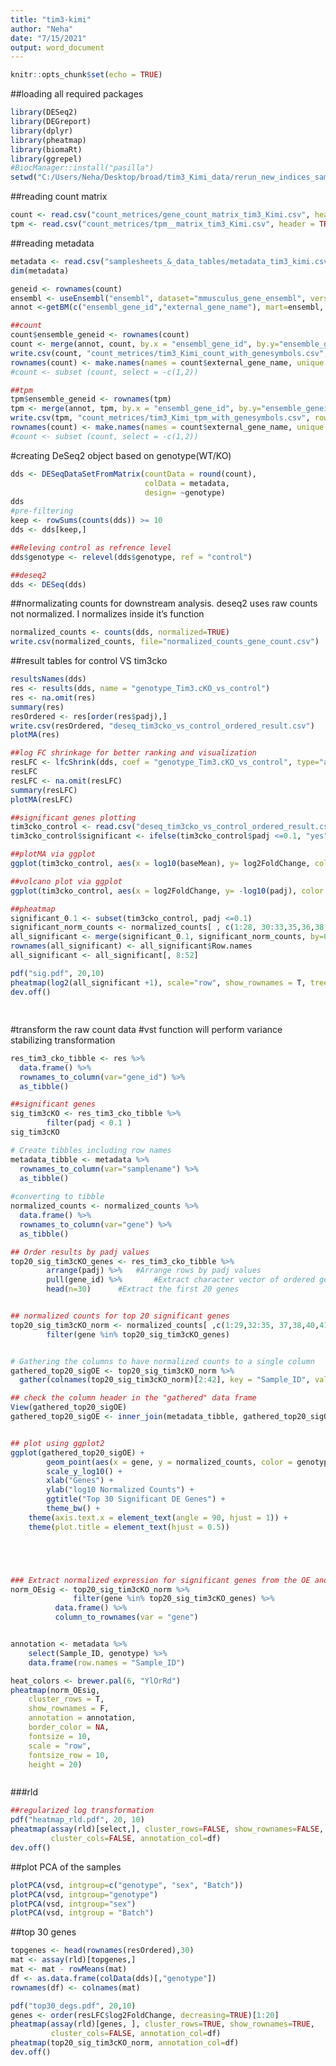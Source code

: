 ---
title: "tim3-kimi"
author: "Neha"
date: "7/15/2021"
output: word_document
---

```{r setup, include=FALSE}
knitr::opts_chunk$set(echo = TRUE)
```

##loading all required packages
```{r}
library(DESeq2)
library(DEGreport)
library(dplyr)
library(pheatmap)
library(biomaRt)
library(ggrepel)
#BiocManager::install("pasilla")
setwd("C:/Users/Neha/Desktop/broad/tim3_Kimi_data/rerun_new_indices_samplesheets/")
```

##reading count matrix
```{r}
count <- read.csv("count_metrices/gene_count_matrix_tim3_Kimi.csv", header=TRUE, row.names=1)
tpm <- read.csv("count_metrices/tpm__matrix_tim3_Kimi.csv", header = TRUE, row.names = 1)
```

##reading metadata
```{r}
metadata <- read.csv("samplesheets_&_data_tables/metadata_tim3_kimi.csv", header = TRUE)
dim(metadata)

geneid <- rownames(count)
ensembl <- useEnsembl("ensembl", dataset="mmusculus_gene_ensembl", version = 98)
annot <-getBM(c("ensembl_gene_id","external_gene_name"), mart=ensembl, filters = 'ensembl_gene_id', values = geneid)

##count
count$ensemble_geneid <- rownames(count)
count <- merge(annot, count, by.x = "ensembl_gene_id", by.y="ensemble_geneid")
write.csv(count, "count_metrices/tim3_Kimi_count_with_genesymbols.csv", row.names = F)
rownames(count) <- make.names(names = count$external_gene_name, unique = TRUE )
#count <- subset (count, select = -c(1,2))

##tpm
tpm$ensemble_geneid <- rownames(tpm)
tpm <- merge(annot, tpm, by.x = "ensembl_gene_id", by.y="ensemble_geneid")
write.csv(tpm, "count_metrices/tim3_Kimi_tpm_with_genesymbols.csv", row.names = F)
rownames(count) <- make.names(names = count$external_gene_name, unique = TRUE )
#count <- subset (count, select = -c(1,2))
```

#creating DeSeq2 object based on genotype(WT/KO)
```{r}
dds <- DESeqDataSetFromMatrix(countData = round(count),
                              colData = metadata,
                              design= ~genotype)
dds
#pre-filtering 
keep <- rowSums(counts(dds)) >= 10
dds <- dds[keep,]

##Releving control as refrence level
dds$genotype <- relevel(dds$genotype, ref = "control")

##deseq2
dds <- DESeq(dds)

```


##normalizating counts for downstream analysis. deseq2 uses raw counts not normalized. I normalizes inside it's function
```{r}
normalized_counts <- counts(dds, normalized=TRUE)
write.csv(normalized_counts, file="normalized_counts_gene_count.csv")
```

##result tables for control VS tim3cko
```{r}
resultsNames(dds) 
res <- results(dds, name = "genotype_Tim3.cKO_vs_control")
res <- na.omit(res)
summary(res)
resOrdered <- res[order(res$padj),]
write.csv(resOrdered, "deseq_tim3cko_vs_control_ordered_result.csv")
plotMA(res)

##log FC shrinkage for better ranking and visualization
resLFC <- lfcShrink(dds, coef = "genotype_Tim3.cKO_vs_control", type="apeglm")
resLFC
resLFC <- na.omit(resLFC)
summary(resLFC)
plotMA(resLFC)

##significant genes plotting
tim3cko_control <- read.csv("deseq_tim3cko_vs_control_ordered_result.csv", header = TRUE, row.names = 1)
tim3cko_control$significant <- ifelse(tim3cko_control$padj <=0.1, "yes", "no")

##plotMA via ggplot
ggplot(tim3cko_control, aes(x = log10(baseMean), y= log2FoldChange, color = significant)) + geom_point()

##volcano plot via ggplot
ggplot(tim3cko_control, aes(x = log2FoldChange, y= -log10(padj), color = significant)) + geom_point() + geom_text_repel(aes(label=rownames(tim3cko_control)))

##pheatmap
significant_0.1 <- subset(tim3cko_control, padj <=0.1)
significant_norm_counts <- normalized_counts[ , c(1:28, 30:33,35,36,38,39,41, 43:45, 47,52:54 )]
all_significant <- merge(significant_0.1, significant_norm_counts, by=0)
rownames(all_significant) <- all_significant$Row.names
all_significant <- all_significant[, 8:52]

pdf("sig.pdf", 20,10)
pheatmap(log2(all_significant +1), scale="row", show_rownames = T, treeheight_row = 0, treeheight_col = 0)
dev.off()
```

##
```{r}

```



#transform the raw count data
#vst function will perform variance stabilizing transformation
```{r}

res_tim3_cko_tibble <- res %>%
  data.frame() %>%
  rownames_to_column(var="gene_id") %>% 
  as_tibble()

##significant genes 
sig_tim3cKO <- res_tim3_cko_tibble %>%
        filter(padj < 0.1 )
sig_tim3cKO

# Create tibbles including row names
metadata_tibble <- metadata %>% 
  rownames_to_column(var="samplename") %>% 
  as_tibble()
        
#converting to tibble
normalized_counts <- normalized_counts %>% 
  data.frame() %>%
  rownames_to_column(var="gene") %>% 
  as_tibble()

## Order results by padj values
top20_sig_tim3cKO_genes <- res_tim3_cko_tibble %>% 
        arrange(padj) %>% 	#Arrange rows by padj values
        pull(gene_id) %>% 		#Extract character vector of ordered genes
        head(n=30) 		#Extract the first 20 genes


## normalized counts for top 20 significant genes
top20_sig_tim3cKO_norm <- normalized_counts[ ,c(1:29,32:35, 37,38,40,41,43, 45,46,48,50)] %>%
        filter(gene %in% top20_sig_tim3cKO_genes)


# Gathering the columns to have normalized counts to a single column
gathered_top20_sigOE <- top20_sig_tim3cKO_norm %>%
  gather(colnames(top20_sig_tim3cKO_norm)[2:42], key = "Sample_ID", value = "normalized_counts")

## check the column header in the "gathered" data frame
View(gathered_top20_sigOE)
gathered_top20_sigOE <- inner_join(metadata_tibble, gathered_top20_sigOE)


## plot using ggplot2
ggplot(gathered_top20_sigOE) +
        geom_point(aes(x = gene, y = normalized_counts, color = genotype)) +
        scale_y_log10() +
        xlab("Genes") +
        ylab("log10 Normalized Counts") +
        ggtitle("Top 30 Significant DE Genes") +
        theme_bw() +
	theme(axis.text.x = element_text(angle = 90, hjust = 1)) +
	theme(plot.title = element_text(hjust = 0.5))





### Extract normalized expression for significant genes from the OE and control samples (4:9), and set the gene column (1) to row names
norm_OEsig <- top20_sig_tim3cKO_norm %>% 
              filter(gene %in% top20_sig_tim3cKO_genes) %>% 
	      data.frame() %>%
	      column_to_rownames(var = "gene") 


annotation <- metadata %>% 
	select(Sample_ID, genotype) %>% 
	data.frame(row.names = "Sample_ID")

heat_colors <- brewer.pal(6, "YlOrRd")
pheatmap(norm_OEsig,
    cluster_rows = T, 
    show_rownames = F,
    annotation = annotation, 
    border_color = NA, 
    fontsize = 10, 
    scale = "row", 
    fontsize_row = 10, 
    height = 20)



```

###rld
```{r}

##regularized log transformation
pdf("heatmap_rld.pdf", 20, 10)
pheatmap(assay(rld)[select,], cluster_rows=FALSE, show_rownames=FALSE,
         cluster_cols=FALSE, annotation_col=df)
dev.off()
```

##plot PCA of the samples
```{r}
plotPCA(vsd, intgroup=c("genotype", "sex", "Batch"))
plotPCA(vsd, intgroup="genotype")
plotPCA(vsd, intgroup="sex")
plotPCA(vsd, intgroup = "Batch")
```

##top 30 genes
```{r}
topgenes <- head(rownames(resOrdered),30)
mat <- assay(rld)[topgenes,]
mat <- mat - rowMeans(mat)
df <- as.data.frame(colData(dds)[,"genotype"])
rownames(df) <- colnames(mat)

pdf("top30_degs.pdf", 20,10)
genes <- order(resLFC$log2FoldChange, decreasing=TRUE)[1:20]
pheatmap(assay(rld)[genes, ], cluster_rows=TRUE, show_rownames=TRUE,
         cluster_cols=FALSE, annotation_col=df)
pheatmap(top20_sig_tim3cKO_norm, annotation_col=df)
dev.off()

```




